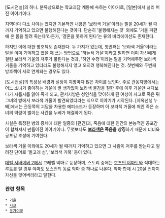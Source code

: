[도시전설]의 하나. 분류상으로는 학교괴담 계통에 속하는 이야기로, [일본]에서 널리 퍼진 이야기이다. 

지역마다 다소 차이는 있지만 기본적인 내용은 '보라색 거울'이라는 말을 20세가 될 때까지 기억하고 있으면 불행해진다는 것이다. 단순히 '불행해지는 것' 외에도 '거울 파편에 온 몸을 찔려 죽는다'라든가, '결혼을 못하게 된다'는 류의 바리에이션도 존재한다. 

하지만 이에 대한 방호책도 존재한다. 두 가지가 있는데, 첫번째는 '보라색 거울'이라는 말을 이미 기억하고 있을 때 쓰는 방법으로 '하늘색 거울'이라고 말하면 이미 자신에게 걸린 보라색 거울의 저주가 풀린다는 것과, '하얀 수정'이라는 말을 기억해두면 보라색 거울을 기억하고 있더라도 불행해지지 않고 오히려 행복해진다는 것. 첫번째와 두번째 방호책이 서로 연계되는 경우도 있다.

[도시전설]의 특성상 배경과 설정이 지방마다 많은 차이를 보인다. 주로 관동지방에서는 어느 소녀가 좋아하는 거울에 별 생각없이 보라색 물감을 칠한 후에 이후 거울만 쳐다보다가 시름시름 앓아 죽게 되고, 관서지방은 성인식을 맞이하게 된 여성이 사고로 죽은 뒤 그녀의 방에서 보라색 거울이 발견되었더라는 식으로 이야기가 시작된다. [지옥선생 누베]에서는 관동쪽의 괴담을 차용한 에피소드가 등장하며 이 보라색 거울에 씌인 죽은 소녀의 악령이 벌이는 사건을 누베가 해결하게 된다.

사실은 특정한 병의 증세에 대한 일종의 [편견]과, 죽음에 대한 인간의 본능적인 공포감이 합쳐져서 만들어진 이야기이다. 무엇보다도 '''[[보라색]]은 죽음을 상징'''하기 때문에 더더욱 공포감 조성에 기여한다.

보라색 거울 이외에도 20세가 될 때까지 기억하고 있으면 그 사람이 저주를 받는다고 알려진 단어로 '돌고래 섬', '보라색 거북' 등이 있다.

[[데빌 서바이버 2]]에서 고레벨 악마로 등장하며, 스토리 중에는 [[호츠인 야마토]]와 적대하는 루트를 탈 경우 야마토 보스전의 동료 악마 중 하나로 나온다. 악마 합체 시 20살 전까지 자신을 잊어버리라고 말한다.
=== 관련 항목 ===
 * [[거울]]
 * [[시쿄]]
 * [[운가이쿄]]
